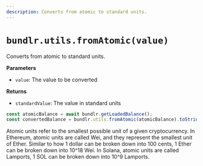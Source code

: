 ```yaml
---
description: Converts from atomic to standard units.
---
```



# `bundlr.utils.fromAtomic(value)`

Converts from atomic to standard units.

**Parameters**

-   `value`: The value to be converted

**Returns**

-   `standardValue`: The value in standard units

```js
const atomicBalance = await bundlr.getLoadedBalance();
const convertedBalance = bundlr.utils.fromAtomic(atomicBalance).toString();
```

<Callout type="info" emoji="ℹ️">
	Atomic units refer to the smallest possible unit of a given cryptocurrency. In
	Ethereum, atomic units are called Wei, and they represent the smallest unit of Ether.
	Similar to how 1 dollar can be broken down into 100 cents, 1 Ether can be broken down
	into 10^18 Wei. In Solana, atomic units are called Lamports, 1 SOL can be broken down
	into 10^9 Lamports.
</Callout>
